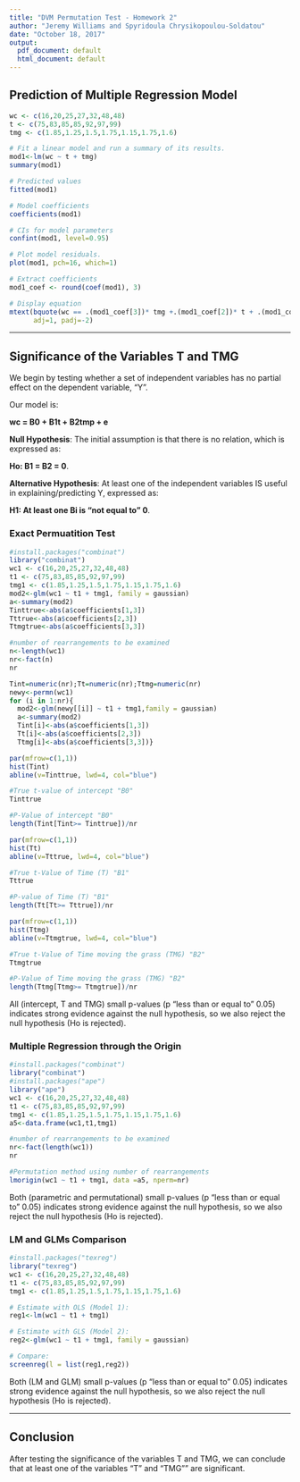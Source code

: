 ```yaml
---
title: "DVM Permutation Test - Homework 2"
author: "Jeremy Williams and Spyridoula Chrysikopoulou-Soldatou"
date: "October 18, 2017"
output:
  pdf_document: default
  html_document: default
---
```


## **Prediction of Multiple Regression Model**

```r
wc <- c(16,20,25,27,32,48,48)
t <- c(75,83,85,85,92,97,99)
tmg <- c(1.85,1.25,1.5,1.75,1.15,1.75,1.6)

# Fit a linear model and run a summary of its results.
mod1<-lm(wc ~ t + tmg)
summary(mod1)

# Predicted values
fitted(mod1) 

# Model coefficients
coefficients(mod1)

# CIs for model parameters
confint(mod1, level=0.95)

# Plot model residuals.
plot(mod1, pch=16, which=1)

# Extract coefficients
mod1_coef <- round(coef(mod1), 3) 

# Display equation 
mtext(bquote(wc == .(mod1_coef[3])* tmg +.(mod1_coef[2])* t + .(mod1_coef[1])),
      adj=1, padj=-2) 
```

******

## **Significance of the Variables T and TMG**

We begin by testing whether a set of independent variables has   no   partial   effect   on   the   dependent   variable, "Y". 

Our model is: 

**wc = B0 + B1t + B2tmp + e**

**Null Hypothesis**: The initial assumption is that there is no relation, which is expressed as: 

**Ho: B1 = B2 = 0**.

**Alternative Hypothesis**: At least one of the independent variables IS useful in explaining/predicting Y, expressed as: 

**H1: At least one Bi is "not equal to" 0**.

### **Exact Permuatition Test **

```r
#install.packages("combinat")
library("combinat")
wc1 <- c(16,20,25,27,32,48,48)
t1 <- c(75,83,85,85,92,97,99)
tmg1 <- c(1.85,1.25,1.5,1.75,1.15,1.75,1.6)
mod2<-glm(wc1 ~ t1 + tmg1, family = gaussian)
a<-summary(mod2)
Tinttrue<-abs(a$coefficients[1,3])
Tttrue<-abs(a$coefficients[2,3])
Ttmgtrue<-abs(a$coefficients[3,3])

#number of rearrangements to be examined
n<-length(wc1)
nr<-fact(n) 
nr

Tint=numeric(nr);Tt=numeric(nr);Ttmg=numeric(nr)
newy<-permn(wc1)
for (i in 1:nr){
  mod2<-glm(newy[[i]] ~ t1 + tmg1,family = gaussian)
  a<-summary(mod2)
  Tint[i]<-abs(a$coefficients[1,3]) 
  Tt[i]<-abs(a$coefficients[2,3])
  Ttmg[i]<-abs(a$coefficients[3,3])}

par(mfrow=c(1,1))
hist(Tint)
abline(v=Tinttrue, lwd=4, col="blue")

#True t-value of intercept "B0"
Tinttrue

#P-Value of intercept "B0"
length(Tint[Tint>= Tinttrue])/nr

par(mfrow=c(1,1))
hist(Tt)
abline(v=Tttrue, lwd=4, col="blue")

#True t-Value of Time (T) "B1"
Tttrue

#P-value of Time (T) "B1"
length(Tt[Tt>= Tttrue])/nr

par(mfrow=c(1,1))
hist(Ttmg)
abline(v=Ttmgtrue, lwd=4, col="blue")

#True t-Value of Time moving the grass (TMG) "B2"
Ttmgtrue

#P-Value of Time moving the grass (TMG) "B2"
length(Ttmg[Ttmg>= Ttmgtrue])/nr
```

All (intercept, T and TMG) small p-values (p "less than or equal to" 0.05) indicates strong evidence against the null hypothesis, so we also reject the null hypothesis (Ho is rejected).

### **Multiple Regression through the Origin**

```r
 
#install.packages("combinat")
library("combinat")
#install.packages("ape")
library("ape")
wc1 <- c(16,20,25,27,32,48,48)
t1 <- c(75,83,85,85,92,97,99)
tmg1 <- c(1.85,1.25,1.5,1.75,1.15,1.75,1.6)
a5<-data.frame(wc1,t1,tmg1)

#number of rearrangements to be examined
nr<-fact(length(wc1))
nr 

#Permutation method using number of rearrangements
lmorigin(wc1 ~ t1 + tmg1, data =a5, nperm=nr) 
```

Both (parametric and permutational) small p-values (p "less than or equal to" 0.05) indicates strong evidence against the null hypothesis, so we also reject the null hypothesis (Ho is rejected).

### **LM and GLMs Comparison** 

```r

#install.packages("texreg")
library("texreg")
wc1 <- c(16,20,25,27,32,48,48)
t1 <- c(75,83,85,85,92,97,99)
tmg1 <- c(1.85,1.25,1.5,1.75,1.15,1.75,1.6)

# Estimate with OLS (Model 1):
reg1<-lm(wc1 ~ t1 + tmg1)

# Estimate with GLS (Model 2):
reg2<-glm(wc1 ~ t1 + tmg1, family = gaussian)

# Compare:
screenreg(l = list(reg1,reg2))
```

Both (LM and GLM) small p-values (p "less than or equal to" 0.05) indicates strong evidence against the null hypothesis, so we also reject the null hypothesis (Ho is rejected).

******

## **Conclusion**

After testing the significance of the variables T and TMG, we can conclude that at least one of the variables "T" and "TMG"" are significant. 



